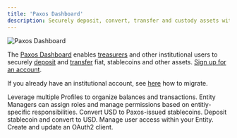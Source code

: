 ```yaml
---
title: 'Paxos Dashboard'
description: Securely deposit, convert, transfer and custody assets with Paxos.
---
```


![Paxos Dashboard](/images/paxos-dashboard.png)

The [Paxos Dashboard](https://dashboard.paxos.com/) enables [treasurers](/guides/dashboard/roles#treasurer) and other institutional users to securely [deposit](/guides/dashboard/deposit) and [transfer](/guides/dashboard/transfer) fiat, stablecoins and other assets.
[Sign up for an account](https://dashboard.paxos.com/).

If you already have an institutional account, see [here](/guides/dashboard/migrate-to-dashboard) how to migrate.

<CardGroup cols={2}>
 
  <Card title="Multi-Entity Experience" href="/guides/dashboard/organization" icon="building">
    Leverage multiple Profiles to organize balances and transactions.
  </Card>
  <Card title="Role-Based Access Control" href="/guides/dashboard/roles" icon="shield">
    Entity Managers can assign roles and manage permissions based on entitiy-specific responsibilities.
  </Card>
    <Card title="Mint" href="/guides/dashboard/mint" icon="repeat">
    Convert USD to Paxos-issued stablecoins.
  </Card>
    <Card title="Redeem" href="/guides/dashboard/redeem" icon="rotate">
    Deposit stablecoin and convert to USD.
  </Card>
     <Card title="Manage Team" href="/guides/dashboard/team" icon="gear">
    Manage user access within your Entity.
  </Card>
    <Card title="Configure API Credentials" href="/guides/dashboard/admin/api" icon="key">
    Create and update an OAuth2 client.
   </Card>
</CardGroup>






